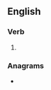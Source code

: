 ==English==

===Verb===
{{head|en|verb form}}

# {{present participle of|execrate|lang=en|nocat=1}}

===Anagrams===
* {{anagrams|en|a=aceeginrtx|excreating|extragenic}}